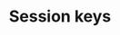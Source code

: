 ---
title: "Session keys"
sidebarTitle: "Overview"
description: "Explore session keys, how to create them, and how to use them with the Abstract Global Wallet."
---